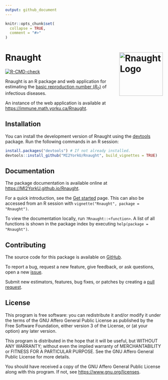 ```yaml
---
output: github_document
---
```


<!-- README.md is generated from README.Rmd. Please edit that file. -->

```r
knitr::opts_chunk$set(
  collapse = TRUE,
  comment = "#>"
)
```

# Rnaught <a href="https://MI2YorkU.github.io/Rnaught"><img src="man/figures/logo.svg" align="right" height="139" alt="Rnaught Logo"></a>

<!-- badges: start -->
[![R-CMD-check](https://github.com/MI2YorkU/Rnaught/actions/workflows/R-CMD-check.yaml/badge.svg)](https://github.com/MI2YorkU/Rnaught/actions/workflows/R-CMD-check.yaml)
<!-- badges: end -->

Rnaught is an R package and web application for estimating the
[basic reproduction number (*R*<sub>0</sub>)](
https://en.wikipedia.org/wiki/Basic_reproduction_number) of infectious diseases.

An instance of the web application is available at
<https://immune.math.yorku.ca/Rnaught>.


## Installation

You can install the development version of Rnaught using the [devtools](
https://devtools.r-lib.org) package. Run the following commands in an R session:

``` r
install.packages("devtools") # If not already installed.
devtools::install_github("MI2YorkU/Rnaught", build_vignettes = TRUE)
```


## Documentation

The package documentation is available online at
<https://MI2YorkU.github.io/Rnaught>.

For a quick introduction, see the [Get started](
https://MI2YorkU.github.io/Rnaught/articles/Rnaught.html) page. This can also be
accessed from an R session with `vignette("Rnaught", package = "Rnaught")`.

To view the documentation locally, run `?Rnaught::<function>`. A list of all
functions is shown in the package index by executing
`help(package = "Rnaught")`.


## Contributing

The source code for this package is available on
[GitHub](https://github.com/MI2YorkU/Rnaught). 

To report a bug, request a new feature, give feedback, or ask questions, open a
new [issue](https://github.com/MI2YorkU/Rnaught/issues).

Submit new estimators, features, bug fixes, or patches by creating a
[pull request](https://github.com/MI2YorkU/Rnaught/pulls).


## License

This program is free software: you can redistribute it and/or modify it under
the terms of the GNU Affero General Public License as published by the Free
Software Foundation, either version 3 of the License, or (at your option) any
later version.

This program is distributed in the hope that it will be useful, but WITHOUT ANY
WARRANTY; without even the implied warranty of MERCHANTABILITY or FITNESS FOR A
PARTICULAR PURPOSE. See the GNU Affero General Public License for more details.

You should have received a copy of the GNU Affero General Public License along
with this program. If not, see <https://www.gnu.org/licenses>.
